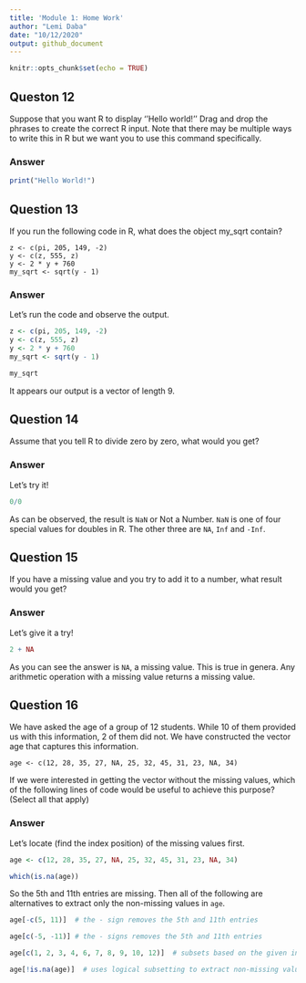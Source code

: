 ```yaml
---
title: 'Module 1: Home Work'
author: "Lemi Daba"
date: "10/12/2020"
output: github_document
---
```


```r
knitr::opts_chunk$set(echo = TRUE)
```

## Queston 12

Suppose that you want R to display ''Hello world!'' Drag and drop the phrases to create the correct R input. Note that there may be multiple ways to write this in R but we want you to use this command specifically.

### Answer
```r
print("Hello World!")
```

## Question 13

If you run the following code in R, what does the object my_sqrt contain?

```
z <- c(pi, 205, 149, -2)
y <- c(z, 555, z)
y <- 2 * y + 760
my_sqrt <- sqrt(y - 1)
```

### Answer

Let's run the code and observe the output.

```r
z <- c(pi, 205, 149, -2)
y <- c(z, 555, z)
y <- 2 * y + 760
my_sqrt <- sqrt(y - 1)

my_sqrt
```

It appears our output is a vector of length 9.

## Question 14

Assume that you tell R to divide zero by zero, what would you get?

### Answer

Let's try it!
```r
0/0
```
As can be observed, the result is `NaN` or Not a Number. `NaN` is one of four special values for doubles in R. The other three are `NA`, `Inf` and `-Inf`. 


## Question 15

If you have a missing value and you try to add it to a number, what result would you get?

### Answer

Let's give it a try!

```r
2 + NA
```
As you can see the answer is `NA`, a missing value. This is true in genera. Any arithmetic operation with a missing value returns a missing value.


## Question 16

We have asked the age of a group of 12 students. While 10 of them provided us with this information, 2 of them did not. We have constructed the vector age that captures this information.

```
age <- c(12, 28, 35, 27, NA, 25, 32, 45, 31, 23, NA, 34)
```

If we were interested in getting the vector without the missing values, which of the following lines of code would be useful to achieve this purpose? (Select all that apply)

### Answer

Let's locate (find the index position) of the missing values first. 

```r
age <- c(12, 28, 35, 27, NA, 25, 32, 45, 31, 23, NA, 34)
```

```r
which(is.na(age))
```

So the 5th and 11th entries are missing. Then all of the following are alternatives to extract only the non-missing values in `age`.

```r
age[-c(5, 11)]  # the - sign removes the 5th and 11th entries
```
```r
age[c(-5, -11)] # the - signs removes the 5th and 11th entries
```

```r
age[c(1, 2, 3, 4, 6, 7, 8, 9, 10, 12)]  # subsets based on the given index values
```

```r
age[!is.na(age)]  # uses logical subsetting to extract non-missing values (most efficient)
```




